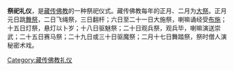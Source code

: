 {{unreferenced|time=2018-04-20T10:00:39+00:00}}
{{藏傳佛教}}
'''祭祀礼仪'''，是[[藏传佛教|藏传佛教]]的一种祭祀仪式。藏传佛教每年的正月、二月为[[大祭|大祭]]。正月元日跳[[舞祭|舞祭]]，二日飞绳祭，三日翻杆；六日至二十一日大施祭，喇嘛诵经受[[布施|布施]]；十五日灯祭，悬灯以卜岁；十八日驱魅祭；二十日观兵祭，观兵毕，喇嘛演送崇武；二十五日赛马祭；二十九日或三十日驱魔祭；二月十七日舞踏祭，祭时僧人演秘密术戏。

{{宗教小作品}}
[[Category:藏传佛教礼仪|Category:藏传佛教礼仪]]